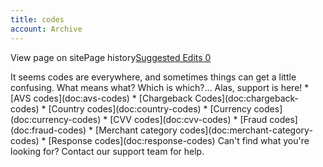 ```yaml
---
title: codes
account: Archive
---
```


View page on sitePage history[Suggested Edits 0](/project/checkoutdocs-legacy/v1.9/suggested)

It seems codes are everywhere, and sometimes things can get a little confusing. What means what? Which is which?... Alas, support is here! \* \[AVS codes\](doc:avs-codes) \* \[Chargeback Codes\](doc:chargeback-codes) \* \[Country codes\](doc:country-codes) \* \[Currency codes\](doc:currency-codes) \* \[CVV codes\](doc:cvv-codes) \* \[Fraud codes\](doc:fraud-codes) \* \[Merchant category codes\](doc:merchant-category-codes) \* \[Response codes\](doc:response-codes) Can't find what you're looking for? Contact our support team for help.
